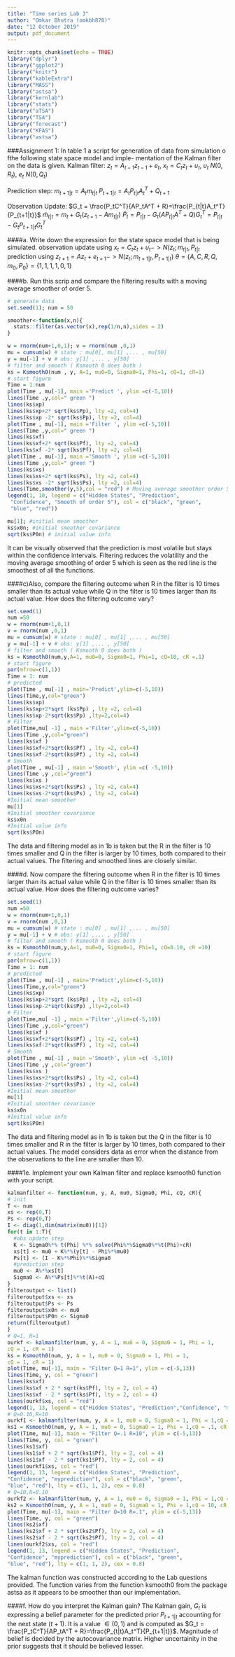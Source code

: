 ```yaml
---
title: "Time series Lab 3"
author: "Omkar Bhutra (omkbh878)"
date: "12 October 2019"
output: pdf_document
---
```


```r
knitr::opts_chunk$set(echo = TRUE)
library("dplyr")
library("ggplot2")
library("knitr")
library("kableExtra")
library("MASS")
library("astsa")
library("kernlab")
library("stats")
library("aTSA")
library("TSA")
library("forecast")
library("KFAS")
library("astsa")
```

###Assignment 1:
In table 1 a script for generation of data from simulation o fthe following state space model and imple-
mentation of the Kalman filter on the data is given.
Kalman filter:
$z_t = A_{t-1}z_{t-1}+e_t$,
$x_t = C_{t}z_{t}+\upsilon_t$,
$\upsilon_t ~ N(0,R_t)$,
$e_t ~ N(0,Q_t)$

Prediction step:
$m_{t+1|t} = A_tm_{t|t}$
$P_{t+1|t}=A_tP_{t|t}A_t^T + Q_{t+1}$

Observation Update:
$G_t = \frac{P_tC^T}{AP_tA^T + R}=\frac{P_{t|t}A_t^T}{P_{t+1|t}}$
$\tilde{m}_{t|t}=m_t+G_t(z_{t+1}-Am_{t|t})$
$\tilde{P}_t=P_{t|t}-G_t(AP_{t|t}A^T+Q)G_t^T=P_{t|t}-G_tP_{t+1|t}G_t^T$

####a. Write down the expression for the state space model that is being simulated.
observation update using $x_t = C_{t}z_{t}+\upsilon_t -> N(z_t;m_{t|t},P_{t|t}$
prediction using $z_{t+1} = Az_t +e_{t+1} -> N(z_t;m_{t+1|t},P_{t+1|t})$
$\theta = \{A,C,R,Q,m_0,P_0\}=\{1,1,1,1,0,1\}$

####b. Run this scrip and compare the filtering results with a moving average smoother of order 5.
```r
# generate data
set.seed(1); num = 50

smoother<-function(x,n){
  stats::filter(as.vector(x),rep(1/n,n),sides = 2)
}

w = rnorm(num+1,0,1); v = rnorm(num ,0,1)
mu = cumsum(w) # state : mu[0], mu[1] ,... , mu[50]
y = mu[-1] + v # obs: y[1] ,... , y[50]
# filter and smooth ( Ksmooth 0 does both )
ks = Ksmooth0(num , y, A=1, mu0=0, Sigma0=1, Phi=1, cQ=1, cR=1)
# start figure
Time = 1:num
plot(Time , mu[-1], main ='Predict ', ylim =c(-5,10))
lines(Time ,y,col=" green ")
lines(ks$xp)
lines(ks$xp+2* sqrt(ks$Pp), lty =2, col=4)
lines(ks$xp -2* sqrt(ks$Pp), lty =2, col=4)
plot(Time , mu[-1], main ='Filter ', ylim =c(-5,10))
lines(Time ,y,col=" green ")
lines(ks$xf)
lines(ks$xf+2* sqrt(ks$Pf), lty =2, col=4)
lines(ks$xf -2* sqrt(ks$Pf), lty =2, col=4)
plot(Time , mu[-1], main ='Smooth ', ylim =c(-5,10))
lines(Time ,y,col=" green ")
lines(ks$xs)
lines(ks$xs+2* sqrt(ks$Ps), lty =2, col=4)
lines(ks$xs -2* sqrt(ks$Ps), lty =2, col=4)
lines(Time,smoother(y,5),col = "red") # Moving average smoother order 5
legend(1, 10, legend = c("Hidden States", "Prediction",
 "Confidence", "Smooth of order 5"), col = c("black", "green",
 "blue", "red"))

mu[1]; #initial mean smoother
ks$x0n; #initial smoother covariance
sqrt(ks$P0n) # initial value info
```

It can be visually observed that the prediction is most volatile but stays within the confidence intervals.
Filtering reduces the volatility and the moving average smoothing of order 5 which is seen as the red line is the smoothest of all the functions. 

####c)Also, compare the filtering outcome when R in the filter is 10 times smaller than its actual value while Q in the filter is 10 times larger than its actual value. How does the filtering outcome vary?

```r
set.seed(1)
num =50
w = rnorm(num+1,0,1)
v = rnorm(num ,0,1)
mu = cumsum(w) # state : mu[0] , mu[1] ,... , mu[50]
y = mu[-1] + v # obs: y[1] ,... , y[50]
# filter and smooth ( Ksmooth 0 does both )
ks = Ksmooth0(num,y,A=1, mu0=0, Sigma0=1, Phi=1, cQ=10, cR =.1)
# start figure
par(mfrow=c(1,1))
Time = 1: num
# predicted
plot(Time , mu[-1] , main='Predict',ylim=c(-5,10))
lines(Time,y,col="green")
lines(ks$xp)
lines(ks$xp+2*sqrt (ks$Pp) , lty =2, col=4)
lines(ks$xp-2*sqrt(ks$Pp) ,lty=2,col=4)
# Filter
plot(Time,mu[ -1] , main ='Filter',ylim=c(-5,10))
lines(Time ,y,col="green")
lines(ks$xf )
lines(ks$xf+2*sqrt(ks$Pf) , lty =2, col=4)
lines(ks$xf-2*sqrt(ks$Pf) , lty =2, col=4)
# Smooth
plot(Time , mu[-1] , main ='Smooth', ylim =c( -5,10))
lines(Time ,y ,col="green")
lines(ks$xs )
lines(ks$xs+2*sqrt(ks$Ps) , lty =2, col=4)
lines(ks$xs-2*sqrt(ks$Ps) , lty =2, col=4)
#Initial mean smoother
mu[1]
#Initial smoother covariance
ks$x0n
#Initial value info
sqrt(ks$P0n) 
```
The data and filtering model as in 1b is taken but the R in the filter is 10 times smaller and Q in the filter is larger by 10 times, both compared to their actual values. The filtering and smoothed lines are closely similar.

####d. Now compare the filtering outcome when R in the filter is 10 times larger than its actual value while Q in the filter is 10 times smaller than its actual value. How does the filtering outcome varies?
```r
set.seed(1)
num =50
w = rnorm(num+1,0,1)
v = rnorm(num ,0,1)
mu = cumsum(w) # state : mu[0] , mu[1] ,... , mu[50]
y = mu[-1] + v # obs: y[1] ,... , y[50]
# filter and smooth ( Ksmooth 0 does both )
ks = Ksmooth0(num,y,A=1, mu0=0, Sigma0=1, Phi=1, cQ=0.10, cR =10)
# start figure
par(mfrow=c(1,1))
Time = 1: num
# predicted
plot(Time , mu[-1] , main='Predict',ylim=c(-5,10))
lines(Time,y,col="green")
lines(ks$xp)
lines(ks$xp+2*sqrt (ks$Pp) , lty =2, col=4)
lines(ks$xp-2*sqrt(ks$Pp) ,lty=2,col=4)
# Filter
plot(Time,mu[ -1] , main ='Filter',ylim=c(-5,10))
lines(Time ,y,col="green")
lines(ks$xf )
lines(ks$xf+2*sqrt(ks$Pf) , lty =2, col=4)
lines(ks$xf-2*sqrt(ks$Pf) , lty =2, col=4)
# Smooth
plot(Time , mu[-1] , main ='Smooth', ylim =c( -5,10))
lines(Time ,y ,col="green")
lines(ks$xs )
lines(ks$xs+2*sqrt(ks$Ps) , lty =2, col=4)
lines(ks$xs-2*sqrt(ks$Ps) , lty =2, col=4)
#Initial mean smoother
mu[1]
#Initial smoother covariance
ks$x0n
#Initial value info
sqrt(ks$P0n) 
```
The data and filtering model as in 1b is taken but the Q in the filter is 10 times smaller and R in the filter is larger by 10 times, both compared to their actual values. The model considers data as error when the distance from the observations to the line are smaller than 10.

####1e. Implement your own Kalman filter and replace ksmooth0 function with your script.
```r
kalmanfilter <- function(num, y, A, mu0, Sigma0, Phi, cQ, cR){
# init 
T <- num
xs <- rep(0,T)
Ps <- rep(0,T)
I <- diag(1,dim(matrix(mu0))[1])
for(t in 1:T){
  #obs update step
  K <- Sigma0%*% t(Phi) %*% solve(Phi%*%Sigma0%*%t(Phi)+cR)
  xs[t] <- mu0 + K%*%(y[t] - Phi%*%mu0)
  Ps[t] <- (I - K%*%Phi)%*%Sigma0
  #prediction step
  mu0 <- A%*%xs[t]
  Sigma0 <- A%*%Ps[t]%*%t(A)+cQ
}
filteroutput <- list()
filteroutput$xs <- xs
filteroutput$Ps <- Ps
filteroutput$x0n <- mu0
filteroutput$P0n <- Sigma0
return(filteroutput)
}
# Q=1, R=1
ourkf <- kalmanfilter(num, y, A = 1, mu0 = 0, Sigma0 = 1, Phi = 1,
cQ = 1, cR = 1)
ks = Ksmooth0(num, y, A = 1, mu0 = 0, Sigma0 = 1, Phi = 1,
cQ = 1, cR = 1)
plot(Time, mu[-1], main = "Filter Q=1 R=1", ylim = c(-5,13))
lines(Time, y, col = "green")
lines(ks$xf)
lines(ks$xf + 2 * sqrt(ks$Pf), lty = 2, col = 4)
lines(ks$xf - 2 * sqrt(ks$Pf), lty = 2, col = 4)
lines(ourkf$xs, col = "red")
legend(1, 13, legend = c("Hidden States", "Prediction","Confidence", "myprediction"), col = c("black", "green","blue", "red"), lty = c(1, 1, 2), cex = 0.8)
# Q=0.10,R=10
ourkf1 <- kalmanfilter(num, y, A = 1, mu0 = 0, Sigma0 = 1, Phi = 1,cQ = .1, cR = 10)
ks1 = Ksmooth0(num, y, A = 1, mu0 = 0, Sigma0 = 1, Phi = 1,cQ = .1, cR = 10)
plot(Time, mu[-1], main = "Filter Q=.1 R=10", ylim = c(-5,13))
lines(Time, y, col = "green")
lines(ks1$xf)
lines(ks1$xf + 2 * sqrt(ks1$Pf), lty = 2, col = 4)
lines(ks1$xf - 2 * sqrt(ks1$Pf), lty = 2, col = 4)
lines(ourkf1$xs, col = "red")
legend(1, 13, legend = c("Hidden States", "Prediction",
"Confidence", "myprediction"), col = c("black", "green",
"blue", "red"), lty = c(1, 1, 2), cex = 0.8)
# Q=10,R=0.10
ourkf2 <- kalmanfilter(num, y, A = 1, mu0 = 0, Sigma0 = 1, Phi = 1,cQ = 10, cR = 0.1)
ks2 = Ksmooth0(num, y, A = 1, mu0 = 0, Sigma0 = 1, Phi = 1,cQ = 10, cR = 0.1)
plot(Time, mu[-1], main = "Filter Q=10 R=.1", ylim = c(-5,13))
lines(Time, y, col = "green")
lines(ks2$xf)
lines(ks2$xf + 2 * sqrt(ks2$Pf), lty = 2, col = 4)
lines(ks2$xf - 2 * sqrt(ks2$Pf), lty = 2, col = 4)
lines(ourkf2$xs, col = "red")
legend(1, 13, legend = c("Hidden States", "Prediction",
"Confidence", "myprediction"), col = c("black", "green",
"blue", "red"), lty = c(1, 1, 2), cex = 0.8)
```

The kalman function was constructed according to the Lab questions provided. The function varies from the  function ksmooth0 from the package astsa as it appears to be smoother than our implementation.

####f. How do you interpret the Kalman gain?
The Kalman gain, $G_t$ is expressing a belief parameter for the predicted prior $P_{t+1|t}$
accounting for the next state $(t+1)$. It is a value $\in (0,1)$ and is computed as
$G_t = \frac{P_tC^T}{AP_tA^T + R}=\frac{P_{t|t}A_t^T}{P_{t+1|t}}$.
Magnitude of belief is decided by the autocovariance matrix. Higher uncertainity in the prior suggests that it should be believed lesser.